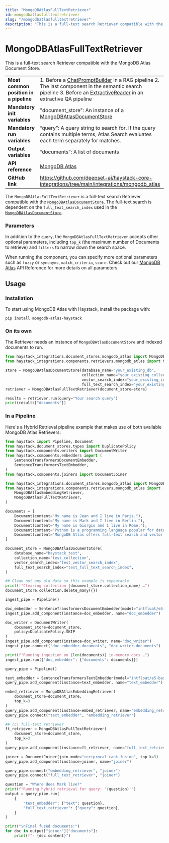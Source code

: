 ```yaml
---
title: "MongoDBAtlasFullTextRetriever"
id: mongodbatlasfulltextretriever
slug: "/mongodbatlasfulltextretriever"
description: "This is a full-text search Retriever compatible with the MongoDB Atlas Document Store."
---
```


# MongoDBAtlasFullTextRetriever

This is a full-text search Retriever compatible with the MongoDB Atlas Document Store.

|  |  |
| --- | --- |
| **Most common position in a pipeline** | 1. Before a [ChatPromptBuilder](../builders/chatpromptbuilder.mdx) in a RAG pipeline 2. The last component in the semantic search pipeline 3. Before an [ExtractiveReader](../readers/extractivereader.mdx) in an extractive QA pipeline |
| **Mandatory init variables**           | "document_store": An instance of a [MongoDBAtlasDocumentStore](../../document-stores/mongodbatlasdocumentstore.mdx)                                                                                                                   |
| **Mandatory run variables**            | “query”: A query string to search for. If the query contains multiple terms, Atlas Search evaluates each term separately for matches.                                                                             |
| **Output variables**                   | “documents”: A list of documents                                                                                                                                                                                  |
| **API reference**                      | [MongoDB Atlas](/reference/integrations-mongodb-atlas)                                                                                                                                                                   |
| **GitHub link**                        | https://github.com/deepset-ai/haystack-core-integrations/tree/main/integrations/mongodb_atlas                                                                                                                   |

The `MongoDBAtlasFullTextRetriever` is a full-text search Retriever compatible with the [`MongoDBAtlasDocumentStore`](../../document-stores/mongodbatlasdocumentstore.mdx). The full-text search is dependent on the `full_text_search_index` used in the [`MongoDBAtlasDocumentStore`](../../document-stores/mongodbatlasdocumentstore.mdx).

### Parameters

In addition to the `query`, the `MongoDBAtlasFullTextRetriever` accepts other optional parameters, including `top_k` (the maximum number of Documents to retrieve) and `filters` to narrow down the search space. 

When running the component, you can specify more optional parameters such as `fuzzy` or `synonyms`, `match_criteria`, `score`. Check out our [MongoDB Atlas](/reference/integrations-mongodb-atlas) API Reference for more details on all parameters.

## Usage

### Installation

To start using MongoDB Atlas with Haystack, install the package with:

```shell
pip install mongodb-atlas-haystack
```

### On its own

The Retriever needs an instance of `MongoDBAtlasDocumentStore` and indexed documents to run.

```python
from haystack_integrations.document_stores.mongodb_atlas import MongoDBAtlasDocumentStore
from haystack_integrations.components.retrievers.mongodb_atlas import MongoDBAtlasFullTextRetriever

store = MongoDBAtlasDocumentStore(database_name="your_existing_db",
                                  collection_name="your_existing_collection",
                                  vector_search_index="your_existing_index",
                                  full_text_search_index="your_existing_index")
retriever = MongoDBAtlasFullTextRetriever(document_store=store)

results = retriever.run(query="Your search query")
print(results["documents"])
```

### In a Pipeline

Here's a Hybrid Retrieval pipeline example that makes use of both available MongoDB Atlas Retrievers:

```python
from haystack import Pipeline, Document
from haystack.document_stores.types import DuplicatePolicy
from haystack.components.writers import DocumentWriter
from haystack.components.embedders import (
    SentenceTransformersDocumentEmbedder,
    SentenceTransformersTextEmbedder,
)
from haystack.components.joiners import DocumentJoiner

from haystack_integrations.document_stores.mongodb_atlas import MongoDBAtlasDocumentStore
from haystack_integrations.components.retrievers.mongodb_atlas import (
    MongoDBAtlasEmbeddingRetriever,
    MongoDBAtlasFullTextRetriever,
)

documents = [
    Document(content="My name is Jean and I live in Paris."),
    Document(content="My name is Mark and I live in Berlin."),
    Document(content="My name is Giorgio and I live in Rome."),
    Document(content="Python is a programming language popular for data science."),
    Document(content="MongoDB Atlas offers full-text search and vector search capabilities."),
]

document_store = MongoDBAtlasDocumentStore(
    database_name="haystack_test",
    collection_name="test_collection",
    vector_search_index="test_vector_search_index",
    full_text_search_index="test_full_text_search_index",
)

## Clean out any old data so this example is repeatable
print(f"Clearing collection {document_store.collection_name} …")
document_store.collection.delete_many({})

ingest_pipe = Pipeline()

doc_embedder = SentenceTransformersDocumentEmbedder(model="intfloat/e5-base-v2")
ingest_pipe.add_component(instance=doc_embedder, name="doc_embedder")

doc_writer = DocumentWriter(
    document_store=document_store,
    policy=DuplicatePolicy.SKIP
)
ingest_pipe.add_component(instance=doc_writer, name="doc_writer")
ingest_pipe.connect("doc_embedder.documents", "doc_writer.documents")

print(f"Running ingestion on {len(documents)} in-memory docs …")
ingest_pipe.run({"doc_embedder": {"documents": documents}})

query_pipe = Pipeline()

text_embedder = SentenceTransformersTextEmbedder(model="intfloat/e5-base-v2")
query_pipe.add_component(instance=text_embedder, name="text_embedder")

embed_retriever = MongoDBAtlasEmbeddingRetriever(
    document_store=document_store,
    top_k=3
)
query_pipe.add_component(instance=embed_retriever, name="embedding_retriever")
query_pipe.connect("text_embedder", "embedding_retriever")

## (c) full-text retriever
ft_retriever = MongoDBAtlasFullTextRetriever(
    document_store=document_store,
    top_k=3
)
query_pipe.add_component(instance=ft_retriever, name="full_text_retriever")

joiner = DocumentJoiner(join_mode="reciprocal_rank_fusion", top_k=3)
query_pipe.add_component(instance=joiner, name="joiner")

query_pipe.connect("embedding_retriever", "joiner")
query_pipe.connect("full_text_retriever", "joiner")

question = "Where does Mark live?"
print(f"Running hybrid retrieval for query: '{question}'")
output = query_pipe.run(
    {
        "text_embedder": {"text": question},
        "full_text_retriever": {"query": question},
    }
)

print("\nFinal fused documents:")
for doc in output["joiner"]["documents"]:
    print(f"- {doc.content}")
```